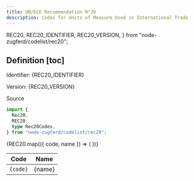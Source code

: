 ```yaml
---
title: UN/ECE Recommendation N°20
description: Codes for Units of Measure Used in International Trade
---
```


  REC20,
  REC20_IDENTIFIER,
  REC20_VERSION,
} from "node-zugferd/codelist/rec20";

## Definition [toc]


Identifier: <span className="text-fd-muted-foreground">{REC20_IDENTIFIER}</span>

Version: <span className="text-fd-muted-foreground">{REC20_VERSION}</span>

<div className="w-fit">
  <Link
    href="https://www.xrepository.de/details/urn:xoev-de:kosit:codeliste:rec20"
    target="_blank"
  >
    Source
  </Link>
</div>

```ts
import {
  Rec20,
  REC20,
  type Rec20Codes,
} from "node-zugferd/codelist/rec20";
```

<table>
  <thead>
    <tr>
      <th>Code</th>
      <th>Name</th>
    </tr>
  </thead>
  <tbody>
    {REC20.map(({ code, name }) => (
      <tr key={code}>
        <td className="text-center">
          <code>{code}</code>
        </td>
        <td>{name}</td>
      </tr>
    ))}
  </tbody>
</table>
